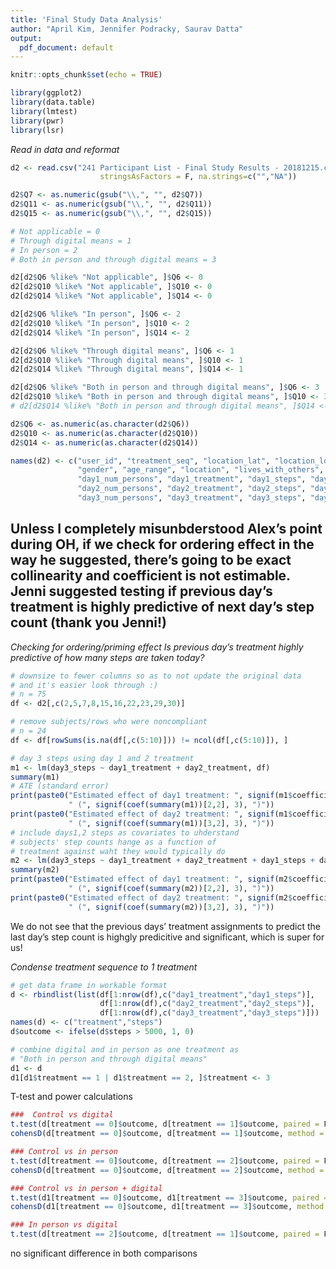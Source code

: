 ```yaml
---
title: 'Final Study Data Analysis'
author: "April Kim, Jennifer Podracky, Saurav Datta"
output:
  pdf_document: default
---
```


```r
knitr::opts_chunk$set(echo = TRUE)
```

```r
library(ggplot2)
library(data.table)
library(lmtest)
library(pwr)
library(lsr)
```


*Read in data and reformat*
```r
d2 <- read.csv("241 Participant List - Final Study Results - 20181215.csv", 
                    stringsAsFactors = F, na.strings=c("","NA"))

d2$Q7 <- as.numeric(gsub("\\,", "", d2$Q7))
d2$Q11 <- as.numeric(gsub("\\,", "", d2$Q11))
d2$Q15 <- as.numeric(gsub("\\,", "", d2$Q15))

# Not applicable = 0
# Through digital means = 1
# In person = 2
# Both in person and through digital means = 3

d2[d2$Q6 %like% "Not applicable", ]$Q6 <- 0
d2[d2$Q10 %like% "Not applicable", ]$Q10 <- 0
d2[d2$Q14 %like% "Not applicable", ]$Q14 <- 0

d2[d2$Q6 %like% "In person", ]$Q6 <- 2
d2[d2$Q10 %like% "In person", ]$Q10 <- 2
d2[d2$Q14 %like% "In person", ]$Q14 <- 2

d2[d2$Q6 %like% "Through digital means", ]$Q6 <- 1
d2[d2$Q10 %like% "Through digital means", ]$Q10 <- 1
d2[d2$Q14 %like% "Through digital means", ]$Q14 <- 1

d2[d2$Q6 %like% "Both in person and through digital means", ]$Q6 <- 3
d2[d2$Q10 %like% "Both in person and through digital means", ]$Q10 <- 3
# d2[d2$Q14 %like% "Both in person and through digital means", ]$Q14 <- 3

d2$Q6 <- as.numeric(as.character(d2$Q6))
d2$Q10 <- as.numeric(as.character(d2$Q10))
d2$Q14 <- as.numeric(as.character(d2$Q14))

names(d2) <- c("user_id", "treatment_seq", "location_lat", "location_long", "name", "email", 
               "gender", "age_range", "location", "lives_with_others", "submitted_response", "noncompliance_ind", "know_us",
               "day1_num_persons", "day1_treatment", "day1_steps", "day1_upload_id", "day1_upload_filename", "day1_upload_size", "day_1_upload_filetype", 
               "day2_num_persons", "day2_treatment", "day2_steps", "day2_upload_id", "day2_upload_filename", "day2_upload_size", "day_2_upload_filetype",
               "day3_num_persons", "day3_treatment", "day3_steps", "day3_upload_id", "day3_upload_filename", "day3_upload_size", "day3_upload_filetype")

```
## Unless I completely misunbderstood Alex's point during OH, if we check for ordering effect in the way he suggested, there's going to be exact collinearity and coefficient is not estimable. Jenni suggested testing if previous day's treatment is highly predictive of next day's step count (thank you Jenni!) ##
*Checking for ordering/priming effect*
*Is previous day's treatment highly predictive of how many steps are taken today?*
```r
# downsize to fewer columns so as to not update the original data
# and it's easier look through :)
# n = 75
df <- d2[,c(2,5,7,8,15,16,22,23,29,30)]

# remove subjects/rows who were noncompliant 
# n = 24
df <- df[rowSums(is.na(df[,c(5:10)])) != ncol(df[,c(5:10)]), ]

# day 3 steps using day 1 and 2 treatment
m1 <- lm(day3_steps ~ day1_treatment + day2_treatment, df)
summary(m1)
# ATE (standard error)
print(paste0("Estimated effect of day1 treatment: ", signif(m1$coefficients[2], 3),
             " (", signif(coef(summary(m1))[2,2], 3), ")"))
print(paste0("Estimated effect of day2 treatment: ", signif(m1$coefficients[3], 3),
             " (", signif(coef(summary(m1))[3,2], 3), ")"))
# include days1,2 steps as covariates to uhderstand
# subjects' step counts hange as a function of
# treatment against waht they would typically do
m2 <- lm(day3_steps ~ day1_treatment + day2_treatment + day1_steps + day2_steps, df)
summary(m2)
print(paste0("Estimated effect of day1 treatment: ", signif(m2$coefficients[2], 3),
             " (", signif(coef(summary(m2))[2,2], 3), ")"))
print(paste0("Estimated effect of day2 treatment: ", signif(m2$coefficients[3], 3),
             " (", signif(coef(summary(m2))[3,2], 3), ")"))
```
We do not see that the previous days' treatment assignments to predict the last day's step count is highgly predicitive and significant, which is super for us!

*Condense treatment sequence to 1 treatment*
```r
# get data frame in workable format
d <- rbindlist(list(df[1:nrow(df),c("day1_treatment","day1_steps")],
                    df[1:nrow(df),c("day2_treatment","day2_steps")],
                    df[1:nrow(df),c("day3_treatment","day3_steps")]))
names(d) <- c("treatment","steps")
d$outcome <- ifelse(d$steps > 5000, 1, 0)

# combine digital and in person as one treatment as
# "Both in person and through digital means"
d1 <- d
d1[d1$treatment == 1 | d1$treatment == 2, ]$treatment <- 3
```

T-test and power calculations
```r
###  Control vs digital 
t.test(d[treatment == 0]$outcome, d[treatment == 1]$outcome, paired = F)
cohensD(d[treatment == 0]$outcome, d[treatment == 1]$outcome, method = "unequal")

### Control vs in person 
t.test(d[treatment == 0]$outcome, d[treatment == 2]$outcome, paired = F)
cohensD(d[treatment == 0]$outcome, d[treatment == 2]$outcome, method = "unequal")

### Control vs in person + digital
t.test(d1[treatment == 0]$outcome, d1[treatment == 3]$outcome, paired = F)
cohensD(d1[treatment == 0]$outcome, d1[treatment == 3]$outcome, method = "unequal")

### In person vs digital 
t.test(d[treatment == 2]$outcome, d[treatment == 1]$outcome, paired = F)
```
no significant difference in both comparisons

